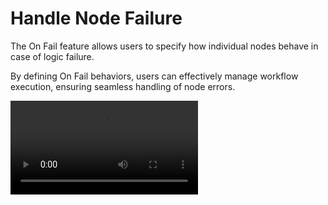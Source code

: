 # Handle Node Failure


The On Fail feature allows users to specify how individual nodes behave in case of logic failure.

By defining On Fail behaviors, users can effectively manage workflow execution, ensuring seamless handling of node
errors.

<Video src='/support/onFail.mov' />

## Enabling On Fail Behavior

To enable the On Fail for a node, open the **Node Menu (•••)** for the desired node.

Click on "**Add On Fail**" to append an On Fail behavior section to the node. Users can pick from three On Fail
behaviors:

- Retry
- Terminate
- Custom Flow

<Image src={onFail1} alt='onFail1' width={1200} />

## Understanding On Fail Behaviors

### Retry

This behavior allows the system to automatically attempt the node logic again within specified intervals. Users can set
the maximum number of retries and determine if the workflow should continue after retry attempts.

<Image src={onFail4} alt='onFail4' width={1200} />

| Configuration        | Purpose                                                                            |
| -------------------- | ---------------------------------------------------------------------------------- |
| On Fail              | Retry                                                                              |
| Max Retries          | Define the maximum number of retry attempts the backend should make.               |
| Interval (ms)        | Set the time interval between retries (maximum: 10000ms).                          |
| Continue after retry | Determine whether the workflow should proceed after exhausting the retry attempts. |

### Terminate

This option terminates the entire workflow if the specific node fails, ensuring an immediate halt to the execution.

<Image src={onFail3} alt='onFail3' width={1200} />

| Configuration | Purpose   |
| ------------- | --------- |
| On Fail       | Terminate |

### Custom Flow

Users can create a custom sub-workflow to execute if a node fails, offering a tailored response to node failure. By
editing the sub-flow, users can add nodes from the library, paste from clipboard, or generate nodes using AI.

<Image src={onFail2} alt='onFail2' width={1200} />

| Configuration              | Purpose                                                                      |
| -------------------------- | ---------------------------------------------------------------------------- |
| On Fail                    | Custom Flow                                                                  |
| Custom Flow                | Define a sub-workflow to execute if the node fails.                          |
| Continue After Custom Flow | Choose whether the main workflow continues after executing the sub-workflow. |
